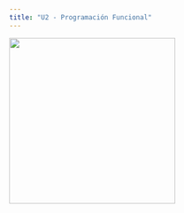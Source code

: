```yaml
---
title: "U2 - Programación Funcional"
---
```


![](../imgs/trabajo_en_progreso.png){fig-align="center" width="300px"}
